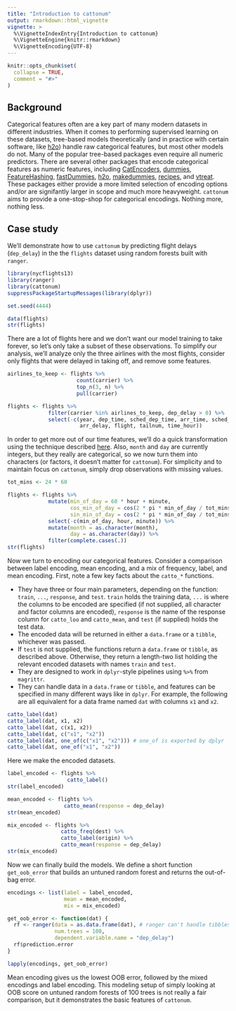 ```yaml
---
title: "Introduction to cattonum"
output: rmarkdown::html_vignette
vignette: >
  %\VignetteIndexEntry{Introduction to cattonum}
  %\VignetteEngine{knitr::rmarkdown}
  %\VignetteEncoding{UTF-8}
---
```


```r
knitr::opts_chunk$set(
  collapse = TRUE,
  comment = "#>"
)
```

## Background

Categorical features often are a key part of many modern datasets in different industries.  When it comes to performing supervised learning on these datasets, tree-based models theoretically (and in practice with certain software, like [h2o](https://cran.r-project.org/package=h2o)) handle raw categorical features, but most other models do not.  Many of the popular tree-based packages even require all numeric predictors.  There are several other packages that encode categorical features as numeric features, including [CatEncoders](https://cran.r-project.org/package=CatEncoders), [dummies](https://cran.r-project.org/package=dummies), [FeatureHashing](https://CRAN.R-project.org/package=FeatureHashing), [fastDummies](https://cran.r-project.org/package=fastDummies), [h2o](https://cran.r-project.org/package=h2o), [makedummies](https://cran.r-project.org/package=makedummies), [recipes](https://cran.r-project.org/package=recipes), and [vtreat](https://CRAN.R-project.org/package=vtreat).  These packages either provide a more limited selection of encoding options and/or are signifantly larger in scope and much more heavyweight.  `cattonum` aims to provide a one-stop-shop for categorical encodings.  Nothing more, nothing less.

## Case study

We'll demonstrate how to use `cattonum` by predicting flight delays (`dep_delay`) in the the `flights` dataset using random forests built with `ranger`.

```r
library(nycflights13)
library(ranger)
library(cattonum)
suppressPackageStartupMessages(library(dplyr))

set.seed(4444)

data(flights)
str(flights)
```

There are a lot of flights here and we don't want our model training to take forever, so let's only take a subset of these observations.  To simplify our analysis, we'll analyze only the three airlines with the most flights, consider only flights that were delayed in taking off, and remove some features.

```r
airlines_to_keep <- flights %>%
                      count(carrier) %>%
                      top_n(3, n) %>%
                      pull(carrier)

flights <- flights %>%
             filter(carrier %in% airlines_to_keep, dep_delay > 0) %>%
             select(-c(year, dep_time, sched_dep_time, arr_time, sched_arr_time,
                       arr_delay, flight, tailnum, time_hour))
```

In order to get more out of our time features, we'll do a quick transformation using the technique described [here](https://ianlondon.github.io/blog/encoding-cyclical-features-24hour-time/).  Also, `month` and `day` are currently integers, but they really are categorical, so we now turn them into characters (or factors, it doesn't matter for `cattonum`).  For simplicity and to maintain focus on `cattonum`, simply drop observations with missing values.

```r
tot_mins <- 24 * 60

flights <- flights %>%
             mutate(min_of_day = 60 * hour + minute,
                    cos_min_of_day = cos(2 * pi * min_of_day / tot_mins),
                    sin_min_of_day = cos(2 * pi * min_of_day / tot_mins)) %>%
             select(-c(min_of_day, hour, minute)) %>%
             mutate(month = as.character(month),
                    day = as.character(day)) %>%
             filter(complete.cases(.))
str(flights)
```

Now we turn to encoding our categorical features.  Consider a comparison between label encoding, mean encoding, and a mix of frequency, label, and mean encoding.  First, note a few key facts about the `catto_*` functions.

* They have three or four main parameters, depending on the function: `train`, `...`, `response`, and `test`.  `train` holds the training data, `...` is where the columns to be encoded are specified (if not supplied, all character and factor columns are encoded), `response` is the name of the response column for `catto_loo` and `catto_mean`, and `test` (if supplied) holds the test data.
* The encoded data will be returned in either a `data.frame` or a `tibble`, whichever was passed.
* If `test` is not supplied, the functions return a `data.frame` or `tibble`, as described above.  Otherwise, they return a length-two list holding the relevant encoded datasets with names `train` and `test`.
* They are designed to work in `dplyr`-style pipelines using `%>%` from `magrittr`.
* They can handle data in a `data.frame` or `tibble`, and features can be specified in many different ways like in `dplyr`.  For example, the following are all equivalent for a data frame named `dat` with columns `x1` and `x2`.

```r
catto_label(dat)
catto_label(dat, x1, x2)
catto_label(dat, c(x1, x2))
catto_label(dat, c("x1", "x2"))
catto_label(dat, one_of(c("x1", "x2"))) # one_of is exported by dplyr
catto_label(dat, one_of("x1", "x2"))
```

Here we make the encoded datasets.

```r
label_encoded <- flights %>%
                   catto_label()
str(label_encoded)

mean_encoded <- flights %>%
                  catto_mean(response = dep_delay)
str(mean_encoded)

mix_encoded <- flights %>%
                 catto_freq(dest) %>%
                 catto_label(origin) %>%
                 catto_mean(response = dep_delay)
str(mix_encoded)
```

Now we can finally build the models.  We define a short function `get_oob_error` that builds an untuned random forest and returns the out-of-bag error.

```r
encodings <- list(label = label_encoded,
                  mean = mean_encoded,
                  mix = mix_encoded)

get_oob_error <- function(dat) {
  rf <- ranger(data = as.data.frame(dat), # ranger can't handle tibbles
               num.trees = 100,
               dependent.variable.name = "dep_delay")
  rf$prediction.error
}

lapply(encodings, get_oob_error)
```

Mean encoding gives us the lowest OOB error, followed by the mixed encodings and label encoding.  This modeling setup of simply looking at OOB score on untuned random forests of 100 trees is not really a fair comparison, but it demonstrates the basic features of `cattonum`.